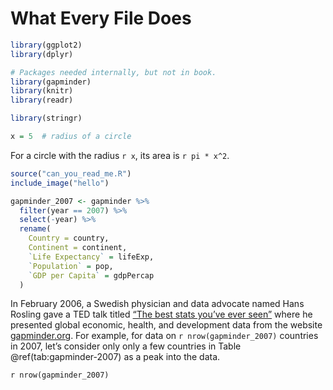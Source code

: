 # What Every File Does

```r
library(ggplot2)
library(dplyr)
```

```r
# Packages needed internally, but not in book.
library(gapminder)
library(knitr)
library(readr)

library(stringr)
```


```r
x = 5  # radius of a circle
```

For a circle with the radius `r x`,
its area is `r pi * x^2`.

```r
source("can_you_read_me.R")
include_image("hello")
```

```r
gapminder_2007 <- gapminder %>% 
  filter(year == 2007) %>% 
  select(-year) %>% 
  rename(
    Country = country,
    Continent = continent,
    `Life Expectancy` = lifeExp,
    `Population` = pop,
    `GDP per Capita` = gdpPercap
  )
```

In February 2006, a Swedish physician and data advocate named Hans Rosling gave a TED talk titled ["The best stats you've ever seen"](https://www.ted.com/talks/hans_rosling_shows_the_best_stats_you_ve_ever_seen) where he presented global economic, health, and development data from the website [gapminder.org](http://www.gapminder.org/tools/#_locale_id=en;&chart-type=bubbles). For example, for data on `r nrow(gapminder_2007)` countries in 2007, let's consider only only a few countries in Table \@ref(tab:gapminder-2007) as a peak into the data.

`r nrow(gapminder_2007)`


